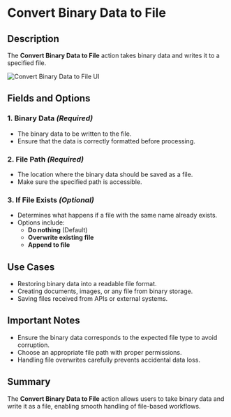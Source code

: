 # Convert Binary Data to File

## Description  

The **Convert Binary Data to File** action takes binary data and writes it to a specified file.

![Convert Binary Data to File UI](../assets/file/convert-binary-data-to-file.png)

## Fields and Options  

### **1. Binary Data** *(Required)*   

- The binary data to be written to the file.
- Ensure that the data is correctly formatted before processing.

### **2. File Path** *(Required)*   

- The location where the binary data should be saved as a file.
- Make sure the specified path is accessible.

### **3. If File Exists** *(Optional)*

- Determines what happens if a file with the same name already exists.
- Options include:
  - **Do nothing** (Default)
  - **Overwrite existing file**
  - **Append to file**

## Use Cases  

- Restoring binary data into a readable file format.
- Creating documents, images, or any file from binary storage.
- Saving files received from APIs or external systems.

## Important Notes  

- Ensure the binary data corresponds to the expected file type to avoid corruption.
- Choose an appropriate file path with proper permissions.
- Handling file overwrites carefully prevents accidental data loss.

## Summary  

The **Convert Binary Data to File** action allows users to take binary data and write it as a file, enabling smooth handling of file-based workflows.